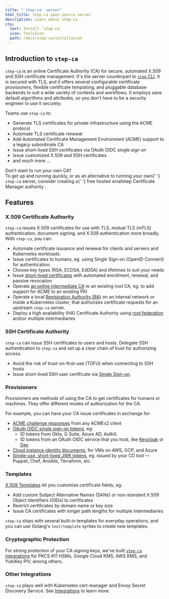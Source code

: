 ```yaml
---
title: "`step-ca` server"
html_title: step-ca open source server
description: Learn about step-ca
cta:
  text: Install `step-ca`
  icon: ToolsIcon
  path: /docs/step-ca/installation
---
```



## Introduction to `step-ca`

`step-ca` is an online Certificate Authority (CA) for secure, automated X.509 and SSH certificate management. 
It's the server counterpart to [`step` CLI](../step-cli).
It is secured with TLS,
and it offers several configurable certificate provisioners, flexible certificate templating, and pluggable database backends to suit a wide variety of contexts and workflows.
It employs sane default algorithms and attributes,
so you don't have to be a security engineer to use it securely.

Teams use `step-ca` to:
- Generate TLS certificates for private infrastructure using the ACME protocol
- Automate TLS certificate renewal
- Add Automated Certificate Management Environment (ACME) support to a legacy subordinate CA
- Issue short-lived SSH certificates via OAuth OIDC single sign on
- Issue customized X.509 and SSH certificates
- and much more ...

<Alert severity="success">
  <AlertTitle>Don&apos;t want to run your own CA?</AlertTitle>
  <div>
    To get up and running quickly, or as an alternative to running your own{' '}
    <Code>step-ca</Code> server, consider creating a{' '}
    <Link
      external
      href="https://smallstep.com/signup?product=cm"
    >
      free hosted smallstep Certificate Manager authority
    </Link>
    .
  </div>
</Alert>

## Features

### X.509 Certificate Authority

`step-ca` issues X.509 certificates for use with TLS, mutual TLS (mTLS) authentication, document signing, and X.509 authentication more broadly.
With `step-ca`, you can:

- Automate certificate issuance and renewal for clients and servers and Kubernetes workloads.
- Issue certificates to humans, eg. using Single Sign-on (OpenID Connect) for authentication.
- Choose key types (RSA, ECDSA, EdDSA) and lifetimes to suit your needs
- Issue [short-lived certificates](https://smallstep.com/blog/passive-revocation.html) with automated enrollment, renewal, and passive revocation
- Operate [an online intermediate CA](https://smallstep.com/docs/tutorials/intermediate-ca-new-ca) to an existing root CA, eg. to add support for ACME to an existing PKI
- Operate a local [Registration Authority (RA)](../step-ca/registration-authority-ra-mode.mdx) on an internal network or inside a Kubernetes cluster, that authorizes certificate requests for an upstream `step-ca` server.
- Deploy a high availability (HA) Certificate Authority using [root federation](https://smallstep.com/blog/step-v0.8.3-federation-root-rotation.html) and/or multiple intermediaries


### SSH Certificate Authority

`step-ca` can issue SSH certificates to users and hosts.
Delegate SSH authentication to `step-ca`
and set up a clear chain of trust for authorizing access.

- Avoid the risk of trust-on-first-use (TOFU) when connecting to SSH hosts
- Issue short-lived SSH user certificate via [Single Sign-on](https://smallstep.com/blog/diy-single-sign-on-for-ssh/).

### Provisioners

Provisioners are methods of using the CA to get certificates for humans or machines.
They offer different modes of authorization for the CA.

For example, you can have your CA issue certificates in exchange for:
- [ACME challenge responses](../tutorials/acme-protocol-acme-clients.mdx) from any ACMEv2 client
- [OAuth OIDC single sign-on tokens](https://smallstep.com/blog/easily-curl-services-secured-by-https-tls.html), eg:
  - ID tokens from Okta, G Suite, Azure AD, Auth0.
  - ID tokens from an OAuth OIDC service that you host, like [Keycloak](https://www.keycloak.org/) or [Dex](https://github.com/dexidp/dex)
- [Cloud instance identity documents](https://smallstep.com/blog/embarrassingly-easy-certificates-on-aws-azure-gcp/), for VMs on AWS, GCP, and Azure
- [Single-use, short-lived JWK tokens](../step-ca/provisioners.mdx#jwk), eg. issued by your CD tool — Puppet, Chef, Ansible, Terraform, etc.

### Templates

[X.509 Templates](../step-ca/templates.mdx#x509-templates) let you customize certificate fields, eg:
- Add custom Subject Alternative Names (SANs) or non-standard X.509 Object Identifiers (OIDs) to certificates
- Restrict certificates by domain name or key size
- Issue CA certificates with longer path lengths for multiple intermediaries

`step-ca` ships with several built-in templates for everyday operations,
and you can use Golang's `text/template` syntax to create new templates.

### Cryptographic Protection

For strong protection of your CA signing keys, we've built [`step-ca` integrations](../step-ca/configuration.mdx#cryptographic-protection) for PKCS #11 HSMs, Google Cloud KMS, AWS KMS, and YubiKey PIV, among others.

### Other Integrations

`step-ca` plays well with Kubernetes cert-manager and Envoy Secret Discovery Service. See [Integrations](../step-ca/integrations.mdx) to learn more.
